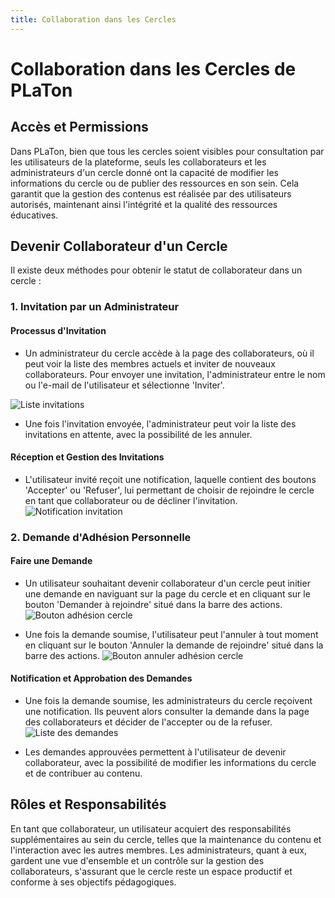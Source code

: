 ```yaml
---
title: Collaboration dans les Cercles
---
```


# Collaboration dans les Cercles de PLaTon

## Accès et Permissions

Dans PLaTon, bien que tous les cercles soient visibles pour consultation par les utilisateurs de la plateforme,
seuls les collaborateurs et les administrateurs d'un cercle donné ont la capacité de modifier les informations du cercle ou de publier des ressources en son sein.
Cela garantit que la gestion des contenus est réalisée par des utilisateurs autorisés, maintenant ainsi l'intégrité et la qualité des ressources éducatives.

## Devenir Collaborateur d'un Cercle

Il existe deux méthodes pour obtenir le statut de collaborateur dans un cercle :

### 1. Invitation par un Administrateur

#### Processus d'Invitation

- Un administrateur du cercle accède à la page des collaborateurs, où il peut voir la liste des membres actuels et inviter de nouveaux collaborateurs.
  Pour envoyer une invitation, l'administrateur entre le nom ou l'e-mail de l'utilisateur et sélectionne 'Inviter'.

![Liste invitations](../../../public/screens/resources/members/invitation-table.png)

- Une fois l'invitation envoyée, l'administrateur peut voir la liste des invitations en attente, avec la possibilité de les annuler.

#### Réception et Gestion des Invitations

- L'utilisateur invité reçoit une notification, laquelle contient des boutons 'Accepter' ou 'Refuser', lui permettant de choisir de rejoindre le cercle en tant que collaborateur ou de décliner l'invitation.
  ![Notification invitation](../../../public/screens/resources/members/invitation-notification.png)

### 2. Demande d'Adhésion Personnelle

#### Faire une Demande

- Un utilisateur souhaitant devenir collaborateur d'un cercle peut initier une demande en naviguant sur la page du cercle et en cliquant sur le bouton 'Demander à rejoindre' situé dans la barre des actions.
  ![Bouton  adhésion cercle](../../../public/screens/resources/members/join-button.png)

- Une fois la demande soumise, l'utilisateur peut l'annuler à tout moment en cliquant sur le bouton 'Annuler la demande de rejoindre' situé dans la barre des actions.
  ![Bouton annuler adhésion cercle](../../../public/screens/resources/members/cancel-join-button.png)

#### Notification et Approbation des Demandes

- Une fois la demande soumise, les administrateurs du cercle reçoivent une notification. Ils peuvent alors consulter la demande dans la page des collaborateurs et décider de l'accepter ou de la refuser.
  ![Liste des demandes](../../../public/screens/resources/members/join-table.png)

- Les demandes approuvées permettent à l'utilisateur de devenir collaborateur, avec la possibilité de modifier les informations du cercle et de contribuer au contenu.

## Rôles et Responsabilités

En tant que collaborateur, un utilisateur acquiert des responsabilités supplémentaires au sein du cercle, telles que la maintenance du contenu et l'interaction avec les autres membres.
Les administrateurs, quant à eux, gardent une vue d'ensemble et un contrôle sur la gestion des collaborateurs, s'assurant que le cercle reste un espace productif et conforme à ses objectifs pédagogiques.
